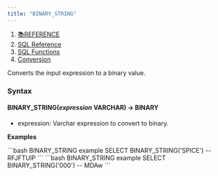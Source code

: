 ```yaml
---
title: "BINARY_STRING"
---
```


1. [📚REFERENCE](/reference)
2. [SQL Reference](/reference/sql-reference)
3. [SQL Functions](/reference/sql-reference/all-functions)
4. [Conversion](/reference/sql-reference/all-functions/conversion)

Converts the input expression to a binary value.

### Syntax

#### BINARY\_STRING(*expression* VARCHAR) → BINARY

* expression: Varchar expression to convert to binary.

**Examples**

<CodeGroup>
  ```bash BINARY_STRING example
  SELECT BINARY_STRING('SPICE')
  -- RFJFTUlP
  ```
</CodeGroup>

<CodeGroup>
  ```bash BINARY_STRING example
  SELECT BINARY_STRING('000')
  -- MDAw
  ```
</CodeGroup>
